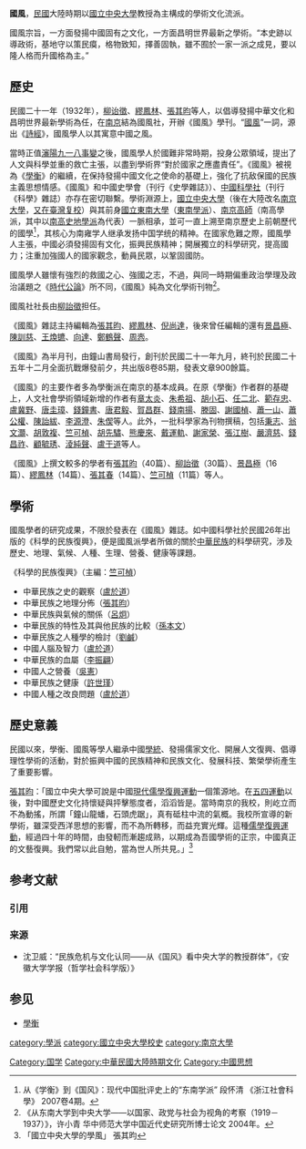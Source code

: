 '''國風'''，[[中華民國|民國]]大陸時期以[[國立中央大學|國立中央大學]]教授為主構成的學術文化流派。

國風宗旨，一方面發揚中國固有之文化，一方面昌明世界最新之學術。“本史跡以導政術，基地守以策民瘼，格物致知，擇善固執，雖不囿於一家一派之成見，要以隆人格而升國格為主。”

==歷史==
民國二十一年（1932年），[[柳诒徵|柳诒徵]]、[[繆鳳林|繆鳳林]]、[[張其昀|張其昀]]等人，以倡導發揚中華文化和昌明世界最新學術為任，在[[南京|南京]]結為國風社，开辦《國風》學刊。“[[國風|國風]]”一詞，源出《[[詩經|詩經]]》，國風學人以其寓意中國之風。

當時正值[[瀋陽|瀋陽]][[九一八事變|九一八事變]]之後，國風學人於國難非常時期，投身公眾領域，提出了人文與科學並重的救亡主張，以盡到學術界“對於國家之應盡責任”。《國風》被視為《[[學衡|學衡]]》的繼續，在保持發揚中國文化之使命的基礎上，強化了抗敌保國的民族主義思想情感。《國風》和中國史學會（刊行《史學雜誌》）、[[中國科學社|中國科學社]]（刊行《科學》雜誌）亦存在密切聯繫。學術淵源上，[[國立中央大學|國立中央大學]]（後在大陸改名[[南京大學|南京大學]]，[[在台復校|又在臺灣复校]]）與其前身[[國立東南大學|國立東南大學]]（[[東南學派|東南學派]]）、[[南京高師|南京高師]]（南高學派，其中以[[南高史地學派|南高史地學派]]為代表）一脈相承，並可一直上溯至南京歷史上前朝歷代的國學<ref>从《学衡》到《国风》：现代中国批评史上的“东南学派” 段怀清 《浙江社會科學》 2007卷4期。</ref>，其核心为南雍学人继承发扬中国学统的精神。在國家危難之際，國風學人主張，中國必須發揚固有文化，振興民族精神；開展獨立的科學研究，提高國力；注重加強國人的國家觀念，動員民眾，以鞏固國防。

國風學人雖懷有強烈的救國之心、強國之志，不過，與同一時期偏重政治學理及政治議題之《[[時代公論|時代公論]]》所不同，《國風》純為文化學術刊物<ref>《从东南大学到中央大学——以国家、政党与社会为视角的考察（1919－1937）》，许小青 华中师范大学中国近代史研究所博士论文 2004年。</ref>。

國風社社長由[[柳詒徵|柳詒徵]]担任。

《國風》雜誌主持編輯為[[張其昀|張其昀]]、[[繆鳳林|繆鳳林]]、[[倪尚達|倪尚達]]，後來曾任編輯的還有[[景昌極|景昌極]]、[[陳訓慈|陳訓慈]]、[[王煥镳|王煥镳]]、[[向達|向達]]、[[鄭鶴聲|鄭鶴聲]]、[[周悫|周悫]]。

《國風》為半月刊，由鐘山書局發行，創刊於民國二十一年九月，終刊於民國二十五年十二月全面抗戰爆發前夕，共出版8卷85期，發表文章900餘篇。

《國風》的主要作者多為學衡派在南京的基本成員。在原《學衡》作者群的基礎上，人文社會學術領域新增的作者有[[章太炎|章太炎]]、[[朱希祖|朱希祖]]、[[胡小石|胡小石]]、[[任二北|任二北]]、[[範存忠|範存忠]]、[[盧冀野|盧冀野]]、[[唐圭璋|唐圭璋]]、[[錢鐘書|錢鐘書]]、[[唐君毅|唐君毅]]、[[賀昌群|賀昌群]]、[[錢南揚|錢南揚]]、[[滕固|滕固]]、[[謝國楨|謝國楨]]、[[蕭一山|蕭一山]]、[[蕭公權|蕭公權]]、[[陳詒紱|陳詒紱]]、[[李源澄|李源澄]]、[[朱偰|朱偰]]等人。此外，一批科學家為刊物撰稿，包括[[秉志|秉志]]、[[翁文灝|翁文灝]]、[[胡敦複|胡敦複]]、[[竺可楨|竺可楨]]、[[胡先驌|胡先驌]]、[[熊慶來|熊慶來]]、[[戴運軌|戴運軌]]、[[謝家榮|謝家榮]]、[[張江樹|張江樹]]、[[嚴濟慈|嚴濟慈]]、[[钱昌祚_(航空工程师)|錢昌祚]]、[[顧毓琇|顧毓琇]]、[[淩純聲|淩純聲]]、[[盧于道|盧于道]]等人。

《國風》上撰文較多的學者有[[張其昀|張其昀]]（40篇）、[[柳詒徵|柳詒徵]]（30篇）、[[景昌極|景昌極]]（16篇）、[[繆鳳林|繆鳳林]]（14篇）、[[張其春|張其春]]（14篇）、[[竺可楨|竺可楨]]（11篇）等人。

==學術==

國風學者的研究成果，不限於發表在《國風》雜誌。如中國科學社於民國26年出版的《科學的民族復興》，便是國風派學者所做的關於[[中華民族|中華民族]]的科學研究，涉及歷史、地理、氣候、人種、生理、營養、健康等課題。

《科學的民族復興》（主編：[[竺可楨|竺可楨]]）
*中華民族之史的觀察（[[盧於道|盧於道]]）
*中華民族之地理分佈（[[張其昀|張其昀]]）
*中華民族與氣候的關係（[[呂炯|呂炯]]）
*中華民族的特性及其與他民族的比較（[[孫本文|孫本文]]）
*中華民族之人種學的檢討（[[劉鹹|劉鹹]]）
*中國人腦及智力（[[盧於道|盧於道]]）
*中華民族的血屬（[[李振翩|李振翩]]）
*中國人之營養（[[吳憲|吳憲]]）
*中華民族之健康（[[許世瑾|許世瑾]]）
*中國人種之改良問題（[[盧於道|盧於道]]）

==歷史意義==
民國以來，學衡、國風等學人繼承中國[[學統|學統]]、發揚儒家文化、開展人文復興、倡導理性學術的活動，對於振興中國的民族精神和民族文化、發展科技、繁榮學術產生了重要影響。

[[張其昀|張其昀]]：「國立中央大學可說是中國[[現代儒學復興運動|現代儒學復興運動]]一個策源地。在[[五四運動|五四運動]]以後，對中國歷史文化持懷疑與抨擊態度者，滔滔皆是。當時南京的我校，則屹立而不為動搖，所謂「鐘山龍蟠，石頭虎踞」，真有砥柱中流的氣概。我校所宣導的新學術，雖深受西洋思想的影響，而不為所轉移，而益充實光輝。這種[[儒學復興運動|儒學復興運動]]，經過四十年的時間，由發軔而漸趨成熟，以期成為吾國學術的正宗，中國真正的文藝復興。我們常以此自勉，當為世人所共見。」<ref>「國立中央大學的學風」 張其昀</ref>

== 参考文献 ==
=== 引用 ===
{{Reflist|30em}}

=== 来源 ===
{{refbegin}}
* 沈卫威：“民族危机与文化认同——从《国风》看中央大学的教授群体”，《安徽大学学报（哲学社会科学版）》
{{refend}}

== 参见 ==
* [[學衡|學衡]]

[[category:學派|category:學派]]
[[Category:国学|Category:国学]]
[[Category:中華民國大陸時期文化|Category:中華民國大陸時期文化]]
[[category:國立中央大學校史|category:國立中央大學校史]]
[[category:南京大學|category:南京大學]]
[[Category:中國思想|Category:中國思想]]
